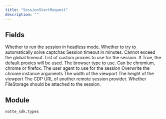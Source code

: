 ```yaml
---
title: "SessionStartRequest"
description: ""
---
```




## Fields

<ParamField path="headless" type="bool" default="False">
  Whether to run the session in headless mode.
</ParamField>

<ParamField path="solve_captchas" type="bool" default="False">
  Whether to try to automatically solve captchas
</ParamField>

<ParamField path="timeout_minutes" type="int" default="3">
  Session timeout in minutes. Cannot exceed the global timeout.
</ParamField>

<ParamField path="proxies" type="UnionType[list[Annotated[UnionType[NotteProxy, ExternalProxy], annotation=NoneType required=True discriminator='type']], bool]" default="False">
  List of custom proxies to use for the session. If True, the default proxies will be used.
</ParamField>

<ParamField path="browser_type" type="Literal['chromium', 'chrome', 'firefox']" default="chromium">
  The browser type to use. Can be chromium, chrome or firefox.
</ParamField>

<ParamField path="user_agent" type="UnionType[str, None]">
  The user agent to use for the session
</ParamField>

<ParamField path="chrome_args" type="UnionType[list[str], None]" required>
  Overwrite the chrome instance arguments
</ParamField>

<ParamField path="viewport_width" type="UnionType[int, None]">
  The width of the viewport
</ParamField>

<ParamField path="viewport_height" type="UnionType[int, None]">
  The height of the viewport
</ParamField>

<ParamField path="cdp_url" type="UnionType[str, None]">
  The CDP URL of another remote session provider.
</ParamField>

<ParamField path="use_file_storage" type="bool" default="False">
  Whether FileStorage should be attached to the session.
</ParamField>


## Module

`notte_sdk.types`
